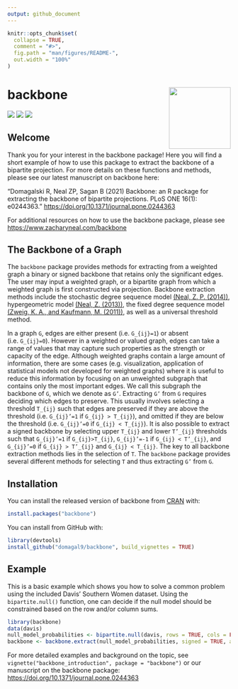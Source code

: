 ```yaml
---
output: github_document
---
```


<!-- README.md is generated from README.Rmd. Please edit that file -->

```r
knitr::opts_chunk$set(
  collapse = TRUE,
  comment = "#>",
  fig.path = "man/figures/README-",
  out.width = "100%"
)
```
# backbone <img src='man/figures/logo.png' align="right" height="139" />

<!-- badges: start -->
[![](https://www.r-pkg.org/badges/version/backbone?color=orange)](https://cran.r-project.org/package=backbone)
[![](http://cranlogs.r-pkg.org/badges/grand-total/backbone?color=blue)](https://cran.r-project.org/package=backbone)
[![](http://cranlogs.r-pkg.org/badges/last-month/backbone?color=green)](https://cran.r-project.org/package=backbone)
<!-- badges: end -->

## Welcome 
Thank you for your interest in the backbone package! Here you will find a short example of how to use this package to extract the backbone of a bipartite projection. For more details on these functions and methods, please see our latest manuscript on backbone here:

"Domagalski R, Neal ZP, Sagan B (2021) Backbone: an R package for extracting the backbone of bipartite projections. PLoS ONE 16(1): e0244363."
[https://doi.org/10.1371/journal.pone.0244363](https://doi.org/10.1371/journal.pone.0244363)

For additional resources on how to use the backbone package, please see [https://www.zacharyneal.com/backbone](https://www.zacharyneal.com/backbone)


## The Backbone of a Graph 
The `backbone` package provides methods for extracting from a weighted graph 
    a binary or signed backbone that retains only the significant edges. 
    The user may input a weighted graph, or a bipartite graph 
    from which a weighted graph is first constructed via projection.
    Backbone extraction methods include the stochastic degree sequence model [(Neal, Z. P. (2014))](https://doi.org/10.1016/j.socnet.2014.06.001),
    hypergeometric model [(Neal, Z. (2013))](https://doi.org/10.1007/s13278-013-0107-y), 
    the fixed degree sequence model [(Zweig, K. A., and Kaufmann, M. (2011))](https://doi.org/10.1007/s13278-011-0021-0),
    as well as a universal threshold method. 

In a graph  `G`, edges are either present (i.e. `G_{ij}=1`) or absent (i.e. `G_{ij}=0`). However in a weighted or valued graph, edges can take a range of values that may capture such properties as the strength or capacity of the edge. Although weighted graphs contain a large amount of information, there are some cases (e.g. visualization, application of statistical models not developed for weighted graphs) where it is useful to reduce this information by focusing on an unweighted subgraph that contains only the most important edges. We call this subgraph the backbone of `G`, which we denote as `G’`. 
Extracting `G’` from `G` requires deciding which edges to preserve. This usually involves selecting a threshold `T_{ij}` such that edges are preserved if they are above the threshold (i.e. `G_{ij}’=1` if `G_{ij} > T_{ij}`), and omitted if they are below the threshold (i.e. `G_{ij}’=0` if `G_{ij} < T_{ij}`). It is also possible to extract a signed backbone by selecting upper `T_{ij}` and lower `T’_{ij}` 
thresholds such that `G_{ij}’=1` 
if `G_{ij}>T_{ij}`, 
`G_{ij}’=-1` if `G_{ij} < T’_{ij}`, 
and `G_{ij}’=0` if `G_{ij} > T’_{ij}` 
and `G_{ij} < T_{ij}`. The key to all backbone extraction methods lies in the selection of `T`. The `backbone` package provides several different methods for selecting `T` and thus extracting `G’` from `G`. 

## Installation

You can install the released version of backbone from [CRAN](https://CRAN.R-project.org) with:

``` r
install.packages("backbone")
```

You can install from GitHub with:

```r
library(devtools)
install_github("domagal9/backbone", build_vignettes = TRUE)
```

## Example

This is a basic example which shows you how to solve a common problem using the included Davis' Southern Women dataset. Using the `bipartite.null()` function, one can decide if the null model should be constrained based on the row and/or column sums. 

```r
library(backbone)
data(davis)
null_model_probabilities <- bipartite.null(davis, rows = TRUE, cols = FALSE)
backbone <- backbone.extract(null_model_probabilities, signed = TRUE, alpha = 0.05)
```

For more detailed examples and background on the topic, see `vignette("backbone_introduction", package = "backbone")` or our manuscript on the backbone package: [https://doi.org/10.1371/journal.pone.0244363](https://doi.org/10.1371/journal.pone.0244363)
